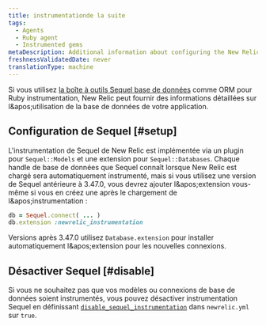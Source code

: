 ```yaml
---
title: instrumentationde la suite
tags:
  - Agents
  - Ruby agent
  - Instrumented gems
metaDescription: Additional information about configuring the New Relic Ruby instrumentation of the Sequel database toolkit
freshnessValidatedDate: never
translationType: machine
---
```


Si vous utilisez [la boîte à outils Sequel base de données](https://github.com/jeremyevans/sequel) comme ORM pour Ruby instrumentation, New Relic peut fournir des informations détaillées sur l&amp;apos;utilisation de la base de données de votre application.

## Configuration de Sequel [#setup]

L'instrumentation de Sequel de New Relic est implémentée via un plugin pour `Sequel::Models` et une extension pour `Sequel::Databases`. Chaque handle de base de données que Sequel connaît lorsque New Relic est chargé sera automatiquement instrumenté, mais si vous utilisez une version de Sequel antérieure à 3.47.0, vous devrez ajouter l&amp;apos;extension vous-même si vous en créez une après le chargement de l&amp;apos;instrumentation :

```ruby
db = Sequel.connect( ... )
db.extension :newrelic_instrumentation
```

Versions après 3.47.0 utilisez `Database.extension` pour installer automatiquement l&amp;apos;extension pour les nouvelles connexions.

## Désactiver Sequel [#disable]

Si vous ne souhaitez pas que vos modèles ou connexions de base de données soient instrumentés, vous pouvez désactiver instrumentation Sequel en définissant [`disable_sequel_instrumentation`](/docs/agents/ruby-agent/installation-and-configuration/ruby-agent-configuration#disable_sequel_instrumentation) dans `newrelic.yml` sur `true`.